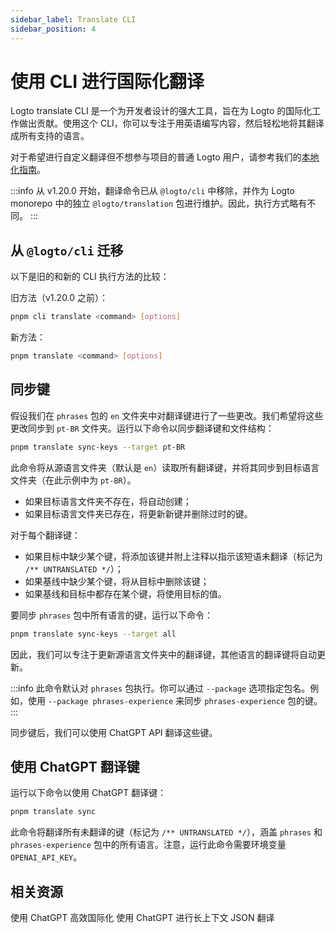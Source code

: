 ```yaml
---
sidebar_label: Translate CLI
sidebar_position: 4
---
```


# 使用 CLI 进行国际化翻译

Logto translate CLI 是一个为开发者设计的强大工具，旨在为 Logto 的国际化工作做出贡献。使用这个 CLI，你可以专注于用英语编写内容，然后轻松地将其翻译成所有支持的语言。

对于希望进行自定义翻译但不想参与项目的普通 Logto 用户，请参考我们的[本地化指南](/customization/localized-languages/)。

:::info
从 v1.20.0 开始，翻译命令已从 `@logto/cli` 中移除，并作为 Logto monorepo 中的独立 `@logto/translation` 包进行维护。因此，执行方式略有不同。
:::

## 从 `@logto/cli` 迁移

以下是旧的和新的 CLI 执行方法的比较：

旧方法（v1.20.0 之前）：

```bash
pnpm cli translate <command> [options]
```

新方法：

```bash
pnpm translate <command> [options]
```

## 同步键

假设我们在 `phrases` 包的 `en` 文件夹中对翻译键进行了一些更改。我们希望将这些更改同步到 `pt-BR` 文件夹。运行以下命令以同步翻译键和文件结构：

```bash
pnpm translate sync-keys --target pt-BR
```

此命令将从源语言文件夹（默认是 `en`）读取所有翻译键，并将其同步到目标语言文件夹（在此示例中为 `pt-BR`）。

- 如果目标语言文件夹不存在，将自动创建；
- 如果目标语言文件夹已存在，将更新新键并删除过时的键。

对于每个翻译键：

- 如果目标中缺少某个键，将添加该键并附上注释以指示该短语未翻译（标记为 `/** UNTRANSLATED */`）；
- 如果基线中缺少某个键，将从目标中删除该键；
- 如果基线和目标中都存在某个键，将使用目标的值。

要同步 `phrases` 包中所有语言的键，运行以下命令：

```bash
pnpm translate sync-keys --target all
```

因此，我们可以专注于更新源语言文件夹中的翻译键，其他语言的翻译键将自动更新。

:::info
此命令默认对 `phrases` 包执行。你可以通过 `--package` 选项指定包名。例如，使用 `--package phrases-experience` 来同步 `phrases-experience` 包的键。
:::

同步键后，我们可以使用 ChatGPT API 翻译这些键。

## 使用 ChatGPT 翻译键

运行以下命令以使用 ChatGPT 翻译键：

```bash
pnpm translate sync
```

此命令将翻译所有未翻译的键（标记为 `/** UNTRANSLATED */`），涵盖 `phrases` 和 `phrases-experience` 包中的所有语言。注意，运行此命令需要环境变量 `OPENAI_API_KEY`。

## 相关资源

<Url href="https://blog.logto.io/efficient-internationalization-with-chatgpt">
  使用 ChatGPT 高效国际化
</Url>

<Url href="https://blog.logto.io/long-context-json-translation-with-chat-gpt">
  使用 ChatGPT 进行长上下文 JSON 翻译
</Url>
